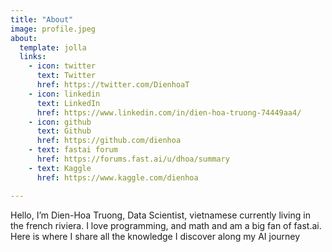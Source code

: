 ```yaml
---
title: "About"
image: profile.jpeg
about:
  template: jolla
  links:
    - icon: twitter
      text: Twitter
      href: https://twitter.com/DienhoaT
    - icon: linkedin
      text: LinkedIn
      href: https://www.linkedin.com/in/dien-hoa-truong-74449aa4/
    - icon: github
      text: Github
      href: https://github.com/dienhoa
    - text: fastai forum
      href: https://forums.fast.ai/u/dhoa/summary
    - text: Kaggle
      href: https://www.kaggle.com/dienhoa

---
```


Hello, I'm Dien-Hoa Truong, Data Scientist, vietnamese currently living in the french riviera. I love programming, and math and am a big fan of fast.ai. Here is where I share all the knowledge I discover along my AI journey